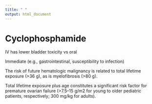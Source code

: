 ---
title: " "
output: html_document
---


# Cyclophosphamide

IV has lower bladder toxicity vs oral

Immediate (e.g., gastrointestinal, susceptibility to infection)

The risk of future hematologic malignancy is related to total lifetime exposure (\>36 g), as is myelofibrosis (\>80 g).

Total lifetime exposure plus age constitutes a significant risk factor for premature ovarian failure (\>7.5–15 g/m2 for young to older pediatric patients, respectively; 300 mg/kg for adults).
